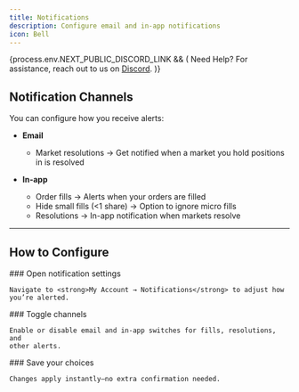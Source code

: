 ```yaml
---
title: Notifications
description: Configure email and in-app notifications
icon: Bell
---
```


{process.env.NEXT_PUBLIC_DISCORD_LINK && (
<Callout>
  Need Help? For assistance, reach out to us on <a href={process.env.NEXT_PUBLIC_DISCORD_LINK} rel="noopener noreferrer" target="_blank">Discord</a>.
</Callout>
)}

## Notification Channels

You can configure how you receive alerts:

- **Email**
  - Market resolutions → Get notified when a market you hold positions in is resolved

- **In-app**
  - Order fills → Alerts when your orders are filled
  - Hide small fills (&lt;1 share) → Option to ignore micro fills
  - Resolutions → In-app notification when markets resolve

---

## How to Configure

<Steps>
  <Step>
    ### Open notification settings

    Navigate to <strong>My Account → Notifications</strong> to adjust how
    you’re alerted.
  </Step>
  <Step>
    ### Toggle channels

    Enable or disable email and in-app switches for fills, resolutions, and
    other alerts.
  </Step>
  <Step>
    ### Save your choices

    Changes apply instantly—no extra confirmation needed.
  </Step>
</Steps>

